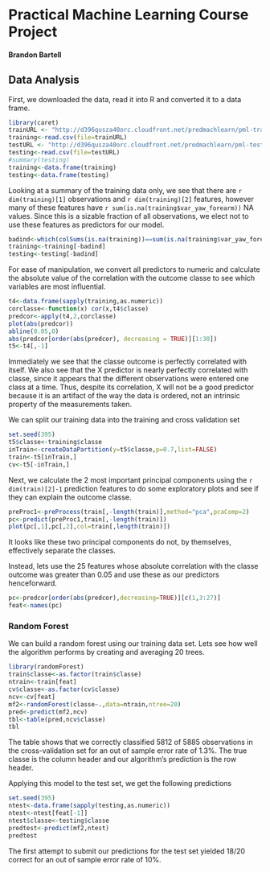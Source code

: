 Practical Machine Learning Course Project
========================================================
#### Brandon Bartell

## Data Analysis
First, we downloaded the data, read it into R and converted it to a data frame.
```r
library(caret)
trainURL <- "http://d396qusza40orc.cloudfront.net/predmachlearn/pml-training.csv"
training<-read.csv(file=trainURL)
testURL <- "http://d396qusza40orc.cloudfront.net/predmachlearn/pml-testing.csv"
testing<-read.csv(file=testURL)
#summary(testing)
training<-data.frame(training)
testing<-data.frame(testing)
```

Looking at a summary of the training data only, we see that there are `r dim(training)[1]` observations and `r dim(training)[2]` features, however many of these features have `r sum(is.na(training$var_yaw_forearm))` NA values. Since this is a sizable fraction of all observations, we elect not to use these features as predictors for our model.

```r
badind<-which(colSums(is.na(training))==sum(is.na(training$var_yaw_forearm)))
training<-training[-badind]
testing<-testing[-badind]
```

For ease of manipulation, we convert all predictors to numeric and calculate the absolute value of the correlation with the outcome classe to see which variables are most influential.

```r
t4<-data.frame(sapply(training,as.numeric))
corclasse<-function(x) cor(x,t4$classe)
predcor<-apply(t4,2,corclasse)
plot(abs(predcor))
abline(0.05,0)
abs(predcor[order(abs(predcor), decreasing = TRUE)][1:30])
t5<-t4[,-1]
```

Immediately we see that the classe outcome is perfectly correlated with itself. We also see that the X predictor is nearly perfectly correlated with classe, since it appears that the different observations were entered one class at a time. Thus, despite its correlation, X will not be a good predictor because it is an artifact of the way the data is ordered, not an intrinsic property of the measurements taken.

We can split our training data into the training and cross validation set
```r
set.seed(395)
t5$classe<-training$classe
inTrain<-createDataPartition(y=t5$classe,p=0.7,list=FALSE)
train<-t5[inTrain,]
cv<-t5[-inTrain,]
```

Next, we calculate the 2 most important principal components using the `r dim(train)[2]-1` prediction features to do some exploratory plots and see if they can explain the outcome classe.

```r
preProc1<-preProcess(train[,-length(train)],method="pca",pcaComp=2)
pc<-predict(preProc1,train[,-length(train)])
plot(pc[,1],pc[,2],col=train[,length(train)])
```

It looks like these two principal components do not, by themselves, effectively separate the classes.

Instead, lets use the 25 features whose absolute correlation with the classe outcome was greater than 0.05 and use these as our predictors henceforward.

```r
pc<-predcor[order(abs(predcor),decreasing=TRUE)][c(1,3:27)]
feat<-names(pc)
```

### Random Forest

We can build a random forest using our training data set. Lets see how well the algorithm performs by creating and averaging 20 trees.

```r
library(randomForest)
train$classe<-as.factor(train$classe)
ntrain<-train[feat]
cv$classe<-as.factor(cv$classe)
ncv<-cv[feat]
mf2<-randomForest(classe~.,data=ntrain,ntree=20)
pred<-predict(mf2,ncv)
tbl<-table(pred,ncv$classe)
tbl
```

The table shows that we correctly classified 5812 of 5885 observations in the cross-validation set for an out of sample error rate of 1.3%. The true classe is the column header and our algorithm's prediction is the row header.

Applying this model to the test set, we get the following predictions
```r
set.seed(395)
ntest<-data.frame(sapply(testing,as.numeric))
ntest<-ntest[feat[-1]]
ntest$classe<-testing$classe
predtest<-predict(mf2,ntest)
predtest
```

The first attempt to submit our predictions for the test set yielded 18/20 correct for an out of sample error rate of 10%.